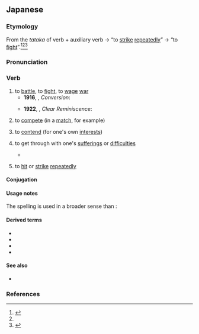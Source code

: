 ==Japanese==
{{ja-kanjitab|alt=戦う,闘う}}

===Etymology===
From the {{m|ja|未然形|tr=mizenkei||incomplete form}} ''tataka'' of verb {{m|ja|叩く|tr=tataku||to [[strike]]}} + auxiliary verb {{m|ja|ふ|tr=fu|pos=indicating repetitive or ongoing action}} → “to [[strike]] [[repeatedly]]” → “to [[fight]]”.<ref name="KDJ">{{R:Kokugo Dai Jiten}}</ref><ref name="DJR"/><ref name="DJS">{{R:Daijisen}}</ref>

===Pronunciation===
{{ja-pron|acc=0|acc_ref=DJR,NHK,SMK5|acc2=4|acc2_ref=SMK5}}
{{ja-ojad}}

===Verb===
{{ja-verb|hhira=たたかふ|type=1}}

# to [[battle]], to [[fight]], to [[wage]] [[war]]
#* '''1916''', {{w|Tetsuro Watsuji}}, ''Conversion'':
#*: {{ja-usex|しかしこの敵と'''戦って'''いる間に、他の敵が背%後へ回っていた。|しかし この てき と '''たたかって''' いる あいだ に、ほか の てき が はい%ご へ まわって いた。|But while he was '''battling''' this enemy, another had come up behind him.}}
#* '''1922''', {{w|Torahiko Terada}}, ''Clear Reminiscence'':
#*: {{ja-usex|しかし自%分の弱さと'''戦う'''戦%士としては決して弱くなかった。|しかし じ%ぶん の よわさ と '''たたかう''' せん%し として は けっして よわくなかった。|Yet he was not a weak soldier as a soldier '''fighting''' his own weakness.}}
#: {{synonyms|ja|[[戦争]]する|tr=sensō suru|q=wage war}}
# to [[compete]] (in a [[match]], for example)
#: {{synonyms|ja|[[競争]]する|tr=kyōsō suru|[[試合]]する|tr2=shiai suru|[[勝負]]する|tr3=shōbu suru|争う|tr4=arasou}}
# to [[contend]] (for one's own [[interest]]s)
#: {{synonyms|ja|争う|tr=arasou}}
# {{lb|ja|figuratively}} to get through with one's [[suffering]]s or [[difficulty|difficulties]]
#*{{cite-web|author=|authorlink=|title=“重度訪問介護制度” で自宅で暮らしたい ALS患者たちの願い|url=https://www.nhk.or.jp/shutoken/chiba/article/002/33/|archiveurl=|archivedate=|work=NHK首都圏ナビ|publisher=Nihon Hoso Kyokai|date=2022-02-10|accessdate=2022-04-17|text=}}
#*:{{ja-usex|[[難%病]]と'''たたかう'''[[患%者]]やその家%族が[[自%宅]]で生%活したいと[[願う|願っ]]ても、必%要な[[介%護]]の[[支%援]][[サービス]]が[[受ける|受け]]られない。|なん%びょう と '''たたかう''' かん%じゃ や その か%ぞく が じ%たく で せい%かつ したい と ねがっても、ひつ%よう な かい%ご の し%えん さーびす が うけられない。|Patients '''suffering''' difficult diseases and their family cannot be afforded necessarily nursing support services even if they wish to live in home.}}
#: {{synonyms|ja|[[闘病]]する|tr=tōbyō suru}}
# {{lb|ja|literally}} to [[hit]] or [[strike]] [[repeatedly]]
#: {{synonyms|ja|[[乱打]]する|tr=randa suru}}

====Conjugation====
{{ja-go-u}}
{{ja-conj-bungo|たたか|4-p}}

====Usage notes====
The {{ja-l||戦う}} spelling is used in a broader sense than {{ja-l|闘う}}:
: {{ja-usex-inline|[[敵%国]]と'''戦う'''|てっ%こく と '''たたかう'''|'''battle''' in an enemy country}}
: {{ja-usex-inline|[[選%挙]]で'''戦う'''|せん%きょ で '''たたかう'''|'''compete''' in the elections}}
<!--: {{ja-usex-inline|[[優%勝]]をかけて'''戦う'''|ゆう%しょう を かけて '''たたかう'''|'''compete''' for the championship}}-->
: {{ja-usex-inline|[[暑さ]]と'''闘う'''|あつさ と '''たたかう'''|'''beat''' the heat}}

====Derived terms====
{{der-top}}
* {{ja-r|戦い|たたかい|a fight, a battle}}
* {{ja-r|闘%構え|たたかい%がまえ|the [[鬥]] enclosing [[radical]], a component of certain [[kanji]] characters}}
* {{ja-r|戦い取る|たたかいとる|to take through fighting or battle}}
* {{ja-r|戦い抜く|たたかいぬく|to fight through to the end}}
{{der-bottom}}

====See also====
* {{ja-r|linkto=格闘|格%闘する|かく%とう する|[[wrestle]]}}

===References===
<references/>